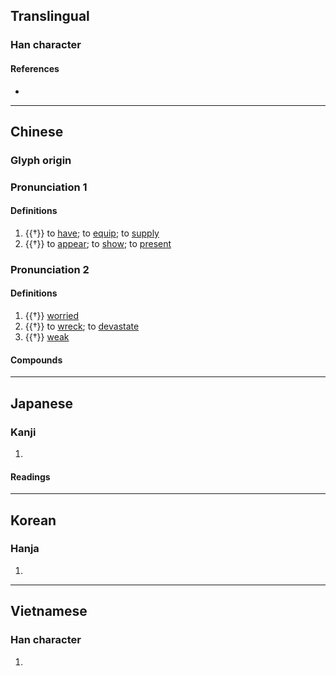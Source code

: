 {{character info/new}}
==Translingual==

===Han character===
{{Han char|rn=9|rad=人|as=12|sn=14|four=27247|canj=OSND|ids=⿰亻孱}}

====References====
* {{Han ref|kx=0116.280|dkj=01103|dj=0248.060|hdz=10222.110|uh=50DD|ud=20701|bh=E0F7|bd=57591}}

----

==Chinese==
{{zh-forms}}

===Glyph origin===
{{Han etym}}

===Pronunciation 1===
{{zh-pron
|m=zhuàn
|c=zaan6
|mc=2
|oc=2
|cat=v
}}

====Definitions====
{{zh-hanzi}}

# {{†}} to [[have]]; to [[equip]]; to [[supply]]
# {{†}} to [[appear]]; to [[show]]; to [[present]]

===Pronunciation 2===
{{zh-pron
|m=chán
|c=saan4
|mc=1
|oc=1
|cat=a
}}

====Definitions====
{{zh-hanzi}}

# {{†}} [[worried]]
# {{†}} to [[wreck]]; to [[devastate]]
# {{†}} [[weak]]

====Compounds====
{{zh-der|僝僽|自僝自僽}}

----

==Japanese==

===Kanji===
{{ja-kanji|grade=|rs=人12}}

# {{rfdef|ja|sort=人12}}

====Readings====
{{ja-readings|on=[[さん]] (san), [[ぜん]] (zen)|kun=[[そなえる]] (sonaeru), [[ののしる]] (nonoshiru), [[あらわす]] (arawasu)}}

----

==Korean==

===Hanja===
{{ko-hanja|hangeul=잔|rv=jan|mr=chan}}

# {{rfdef|ko|sort=人12}}

----

==Vietnamese==

===Han character===
{{vi-readings|rs=人12
|hanviet=sạn
}}

# {{rfdef|vi|sort=人12}}